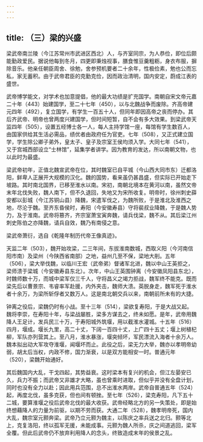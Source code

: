```yaml
---
---
---
```

title: （三）梁的兴盛
---



梁武帝南兰陵（今江苏常州市武进区西北）人，与齐室同宗，为人恭俭，即位后颇能勤政爱民。据说他每到冬月，四更即秉烛视事，膳食惟豆羹粗粝，身衣布服，摒除音乐。他亲任朝臣周舍、徐勉，舍参预机要者二十余年，性极俭素，勉也公而忘私，家无蓄积。由于武帝君臣的克勤克俭，因而政治清明，国内安定，蔚成江表的盛世。

武帝博学能文，对学术也加意提倡，他的最大功绩是扩充国学。南朝自宋文帝元嘉二十年（443）始建国学，至二十七年（450），以与北魏战争而废除。齐高帝建元四年（492），复立国学，有学生一百五十人，但同年即因高帝之丧而停办。其后齐武帝、明帝也曾两度兴建国学，但时间短暂，自不会有多大效果。到梁武帝天监四年（505），设置五经博士各一人，每人主持学馆一座，每馆有学生数百人，由国家供给其生活必需品，绩优者由政府任为官吏。七年（508），又正式建立国学，学生除公卿子弟外，皇太子、皇子及宗室王侯均须入学。大同七年（541），又于宫城西部设立“士林馆”，延集学者讲学。因为教育的发达，所以南朝文物，也以此时为最盛。

梁武帝初年，正值北魏宣武帝在位，其时魏室已自平城（今山西大同市东）迁都洛阳，鲜卑人正展开大规模的汉化。魏的国势，看来虽仍甚昌盛，但实际已开始走下坡路。其时南北国界，已移至淮水以南。宋初，南朝北境本在黄河以南，虽然文帝末年北伐失败，魏人南下，但不久退回，失地又为宋所收复。明帝时，徐州刺史薛安都以彭城（今江苏铜山县）降魏，宋遣军伐之，为魏所败，于是淮北及淮西之地，尽沦于魏。至齐东昏侯时，寿阳（今安徽寿县）守将裴叔业降魏，于是魏人势力，及于淮南。武帝将篡齐，齐宗室萧宝寅奔魏，请兵伐梁，魏不从。其后梁江州刺史陈伯之亦降魏，请兵自效，魏乃有南侵之意。

梁武帝萧衍，选自《乾隆年制历代帝王像真迹》。

天监二年（503），魏开始攻梁，二三年间，东拔淮南数城，西取义阳（今河南信阳市南）及梁州（今陕西省南部）之地，益州几至不保，梁地大削。五年（506），梁大举伐魏，以临川王宏（武帝弟）督诸军北进，魏以中山王英拒之，梁师溃于梁城（今安徽寿县东北）。次年，中山王英围钟离（今安徽凤阳县东北），时魏师数十万，而城中梁军仅三千人，守将昌义之竭力拒战，魏军终不能克。既而梁先后以曹景宗、韦睿率军赴援，内外夹击，魏师大溃。英脱身走，魏军死于淮水者十余万，为梁所斩俘者又数万人。这是南北朝交兵以来，南朝前所未有的大捷。

钟离之役后，梁魏仍时有小战。至十三年（514），梁欲复寿阳，于是大战又起。魏将李崇，在寿阳十年，与梁战屡胜，梁多方谋去之，终未如愿。是年，武帝用魏降人王足计，发兵民三十万，于寿阳城外筑堰，用以截淮水灌城。十五年（516）四月，堰成。堰长九里，高二十丈，下阔一百四十丈，上广四十五丈；堰上树植杞柳，军队亦列营其上。至八月，淮水暴涨，堰突倾坏，军民漂流入海者十余万人。魏本拟出动大军攻夺淮堰，闻堰坏而止。此役之后，梁无力大举，魏亦以孝明帝幼弱，胡太后当权，内政不修，国力渐衰，以是双方能相安一时。普通元年（520），梁魏开始通好。

其后魏国内大乱，干戈四起，其势益衰。这时梁本有复兴的机会，但江左晏安已久，兵力不振；而武帝又非雄才大略，虽也曾乘时进取，但似乎并没有全盘计划，同时也没有全力以赴；因此用兵范围，总不出淮水两岸。武帝自普通五年（524）起，再度北伐，虽多克获，但也间有顿挫。至七年（526），梁克寿阳，凡下五十二城，要算淮堰之役后武帝北伐的最大收获。武帝经略北方的另一失策处，即是始终想藉降人的力量为前驱，以期不劳而获。大通二年（528），魏孝明帝死，国内大乱，魏宗室元颢奔梁。武帝乃立元颢为魏主，以陈庆之率兵送之北归。颢等北上，克复洛阳，终以孤军无援，未能成事。元颢为魏人所杀，庆之间道逃回，梁军全覆。但此后武帝仍不放弃利用降人的念头，终致造成末年的侯景之乱。